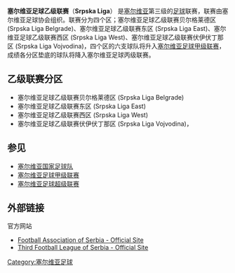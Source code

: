 '''塞尔维亚足球乙级联赛'''（'''Srpska Liga'''） 是[[塞尔维亚|塞尔维亚]]第三级的[[足球|足球]]联赛，联赛由塞尔维亚足球协会组织。联赛分为四个区；塞尔维亚足球乙级联赛贝尔格莱德区 (Srpska Liga Belgrade)、塞尔维亚足球乙级联赛东区 (Srpska Liga East)、塞尔维亚足球乙级联赛西区 (Srpska Liga West)、塞尔维亚足球乙级联赛伏伊伏丁那区 (Srpska Liga Vojvodina)，四个区的六支球队将升入[[塞尔维亚足球甲级联赛|塞尔维亚足球甲级联赛]]，成绩各分区垫底的球队将降入塞尔维亚足球丙级联赛。

== 乙级联赛分区 ==
* 塞尔维亚足球乙级联赛贝尔格莱德区 (Srpska Liga Belgrade)
* 塞尔维亚足球乙级联赛东区 (Srpska Liga East)
* 塞尔维亚足球乙级联赛西区 (Srpska Liga West)
* 塞尔维亚足球乙级联赛伏伊伏丁那区 (Srpska Liga Vojvodina)，

== 参见 ==
* [[塞尔维亚国家足球队|塞尔维亚国家足球队]]
* [[塞尔维亚足球甲级联赛|塞尔维亚足球甲级联赛]]
* [[塞尔维亚足球超级联赛|塞尔维亚足球超级联赛]]

== 外部链接 ==
; 官方网站
* [https://web.archive.org/web/20081218220538/http://www.fss.org.yu/ Football Association of Serbia - Official Site]
* [https://web.archive.org/web/20081211045115/http://www.srpskaliga.co.yu/ Third Football League of Serbia - Official Site]

{{Football in Serbia}}

[[Category:塞尔维亚足球|Category:塞尔维亚足球]]